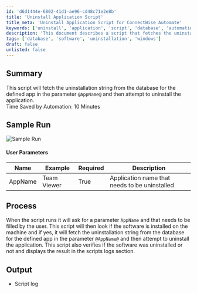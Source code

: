 ```yaml
---
id: 'd6d1444e-6802-41d1-ae96-cd48c71e2e8b'
title: 'Uninstall Application Script'
title_meta: 'Uninstall Application Script for ConnectWise Automate'
keywords: ['uninstall', 'application', 'script', 'database', 'automation']
description: 'This document describes a script that fetches the uninstallation string for a specified application from the database and attempts to uninstall it. It includes user parameters, process details, and output logs, making it a useful tool for managing software uninstallation efficiently.'
tags: ['database', 'software', 'uninstallation', 'windows']
draft: false
unlisted: false
---
```

## Summary

This script will fetch the uninstallation string from the database for the defined app in the parameter `@AppName@` and then attempt to uninstall the application.  
Time Saved by Automation: 10 Minutes

## Sample Run

![Sample Run](../../../static/img/Software---Attempt-Silent-Uninstall-Params/image_1.png)

#### User Parameters

| Name     | Example      | Required | Description                               |
|----------|--------------|----------|-------------------------------------------|
| AppName  | Team Viewer  | True     | Application name that needs to be uninstalled |

## Process

When the script runs it will ask for a parameter `AppName` and that needs to be filled by the user. This script will then look if the software is installed on the machine and if yes, it will fetch the uninstallation string from the database for the defined app in the parameter `@AppName@` and then attempt to uninstall the application. This script also verifies if the software was uninstalled or not and displays the result in the scripts logs section.

## Output

- Script log











